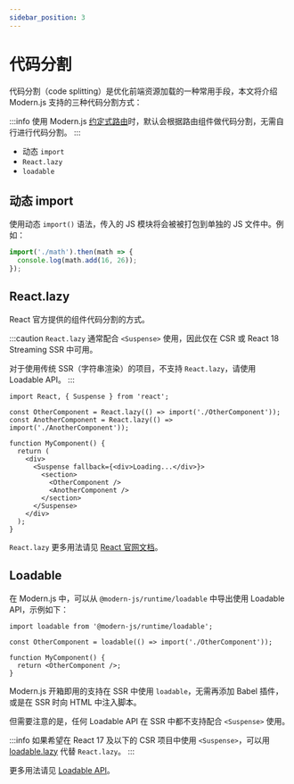 ```yaml
---
sidebar_position: 3
---
```


# 代码分割

代码分割（code splitting）是优化前端资源加载的一种常用手段，本文将介绍 Modern.js 支持的三种代码分割方式：

:::info
使用 Modern.js [约定式路由](/guides/basic-features/routes#约定式路由)时，默认会根据路由组件做代码分割，无需自行进行代码分割。
:::

- 动态 `import`
- `React.lazy`
- `loadable`

## 动态 import

使用动态 `import()` 语法，传入的 JS 模块将会被被打包到单独的 JS 文件中。例如：

```ts
import('./math').then(math => {
  console.log(math.add(16, 26));
});
```

## React.lazy

React 官方提供的组件代码分割的方式。

:::caution
`React.lazy` 通常配合 `<Suspense>` 使用，因此仅在 CSR 或 React 18 Streaming SSR 中可用。

对于使用传统 SSR（字符串渲染）的项目，不支持 `React.lazy`，请使用 Loadable API。
:::

```tsx
import React, { Suspense } from 'react';

const OtherComponent = React.lazy(() => import('./OtherComponent'));
const AnotherComponent = React.lazy(() => import('./AnotherComponent'));

function MyComponent() {
  return (
    <div>
      <Suspense fallback={<div>Loading...</div>}>
        <section>
          <OtherComponent />
          <AnotherComponent />
        </section>
      </Suspense>
    </div>
  );
}
```

`React.lazy` 更多用法请见 [React 官网文档](https://zh-hans.react.dev/reference/react/lazy)。

## Loadable

在 Modern.js 中，可以从 `@modern-js/runtime/loadable` 中导出使用 Loadable API，示例如下：

```tsx
import loadable from '@modern-js/runtime/loadable';

const OtherComponent = loadable(() => import('./OtherComponent'));

function MyComponent() {
  return <OtherComponent />;
}
```

Modern.js 开箱即用的支持在 SSR 中使用 `loadable`，无需再添加 Babel 插件，或是在 SSR 时向 HTML 中注入脚本。

但需要注意的是，任何 Loadable API 在 SSR 中都不支持配合 `<Suspense>` 使用。

:::info
如果希望在 React 17 及以下的 CSR 项目中使用 `<Suspense>`，可以用 [loadable.lazy](https://loadable-components.com/docs/suspense/) 代替 `React.lazy`。
:::

更多用法请见 [Loadable API](/apis/app/runtime/utility/loadable)。
